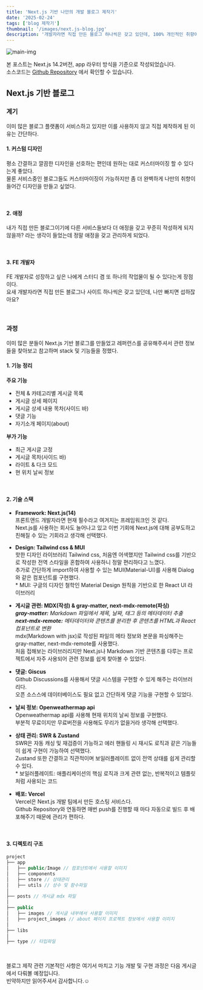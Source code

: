 ```yaml
---
title: 'Next.js 기반 나만의 개발 블로그 제작기'
date: '2025-02-24'
tags: ['blog 제작기']
thumbnail: '/images/next.js-blog.jpg'
description: '개발자라면 직접 만든 블로그 하나씩은 갖고 있던데, 100% 개인적인 취향이 반영된 블로그 만들기'
---
```


<img src="/images/next.js-blog.jpg" alt="main-img" className="rounded-xl" />
<br />

<p className="text-info">본 포스트는 Next.js 14.2버전, app 라우터 방식을 기준으로 작성되었습니다.<br/>소스코드는 <a className="text-info-link" href="https://github.com/100JM/100log" target="_blank">Github Repository</a> 에서 확인할 수 있습니다.</p>

## Next.js 기반 블로그

### 계기

이미 많은 블로그 플랫폼이 서비스하고 있지만 이를 사용하지 않고 직접 제작하게 된 이유는 간단하다.
<br />

#### 1. 커스텀 디자인
<p style={{marginTop: "8px"}}>평소 간결하고 깔끔한 디자인을 선호하는 편인데 원하는 대로 커스터마이징 할 수 있다는게 좋았다.<br /> 물론 서비스중인 블로그들도 커스터마이징이 가능하지만 좀 더 완벽하게 나만의 취향이 들어간 디자인을 만들고 싶었다.</p>
<br />

#### 2. 애정
<p style={{marginTop: "8px"}}>내가 직접 만든 블로그이기에 다른 서비스들보다 더 애정을 갖고 꾸준히 작성하게 되지 않을까? 라는 생각이 들었는데 정말 애정을 갖고 관리하게 되었다.</p>
<br />

#### 3. FE 개발자
<p style={{marginTop: "8px"}}>FE 개발자로 성장하고 싶은 나에게 스터디 겸 또 하나의 작업물이 될 수 있다는게 장점이다.<br /> 요새 개발자라면 직접 만든 블로그나 사이트 하나씩은 갖고 있던데, 나만 빠지면 섭하잖아요?</p>
<br />

### 과정

이미 많은 분들이 Next.js 기반 블로그를 만들었고 레퍼런스를 공유해주셔서 관련 정보들을 찾아보고 참고하며 stack 및 기능들을 정했다.
<br />

#### 1. 기능 정리

**주요 기능**
- 전체 & 카테고리별 게시글 목록
- 게시글 상세 페이지
- 게시글 상세 내용 목차(사이드 바)
- 댓글 기능
- 자기소개 페이지(about)

**부가 기능**
- 최근 게시글 고정
- 게시글 목차(사이드 바)
- 라이트 & 다크 모드
- 현 위치 날씨 정보
<br />

#### 2. 기술 스택

- **Framework: <span className="text-info-color">Next.js(14)</span>**<br />
프론트앤드 개발자라면 현재 필수라고 여겨지는 프레임워크인 것 같다.<br />
Next.js를 사용하는 회사도 늘어나고 있고 이번 기회에 Next.js에 대해 공부도하고 친해질 수 있는 기회라고 생각해 선택했다.

- **Design: <span className="text-info-color">Tailwind css & MUI</span>**<br/>
핫한 디자인 라이브러리 Tailwind css, 처음엔 어색했지만 Tailwind css를 기반으로 작성한 전역 스타일을 혼합하여 사용하니 정말 편리하다고 느꼈다.<br />
추가로 간단하게 import하여 사용할 수 있는 MUI(Material-UI)를 사용해 Dialog와 같은 컴포넌트를 구현했다.<br />
<span className="semi-info">* MUI: 구글의 디자인 철학인 Material Design 원칙을 기반으로 한 React UI 라이브러리</span>

- **게시글 관련: <span className="text-info-color">MDX(작성) & gray-matter, next-mdx-remote(파싱)</span>**<br />
_**gray-matter:** Markdown 파일에서 제목, 날짜, 태그 등의 메타데이터 추출_<br />
_**next-mdx-remote:** 메타데이터와 콘텐츠를 분리한 후 콘텐츠를 HTML과 React 컴포넌트로 변환_<br />
mdx(Markdown with jsx)로 작성된 파일의 메타 정보와 본문을 파싱해주는 gray-matter, next-mdx-remote를 사용했다.<br />
처음 접해보는 라이브러리지만 Next.js나 Markdown 기반 콘텐츠를 다루는 프로젝트에서 자주 사용되어 관련 정보를 쉽게 찾아볼 수 있었다.<br />

- **댓글: <span className="text-info-color">Giscus</span>**<br />
Github Discussions를 사용해서 댓글 시스템을 구현할 수 있게 해주는 라이브러리다.<br />
오픈 소스스에 데이터베이스도 필요 없고 간단하게 댓글 기능을 구현할 수 있었다.  

- **날씨 정보: <span className="text-info-color">Openweathermap api</span>**<br />
Openweathermap api를 사용해 현재 위치의 날씨 정보를 구현했다.<br />
부분적 무료이지만 무료버전을 사용해도 무리가 없을거라 생각해 선택했다.

- **상태 관리: <span className="text-info-color">SWR & Zustand</span>**<br />
SWR은 자동 캐싱 및 재검증이 가능하고 에러 핸들링 시 재시도 로직과 같은 기능들이 쉽게 구현이 가능하여 선택했다.<br />
Zustand 또한 간결하고 직관적이며 보일러플레이트 없이 전역 상태를 쉽게 관리할 수 있다.<br />
<span className="semi-info">* 보일러플레이트: 애플리케이션의 핵심 로직과 크게 관련 없는, 반복적이고 템플릿처럼 사용되는 코드</span>

- **배포: <span className="text-info-color">Vercel</span>**<br />
Vercel은 Next.js 개발 팀에서 만든 호스팅 서비스다.<br />
Github Repository와 연동하면 매번 push를 진행할 때 마다 자동으로 빌드 후 배포해주기 때문에 관리가 편하다.
<br />

#### 3. 디렉토리 구조

```csharp
project
├── app
│   ├── public/Image // 컴포넌트에서 사용할 이미지
│   ├── components
│   ├── store // 상태관리
│   ├── utils // 상수 및 함수파일
│
├── posts // 게시글 mdx 파일
│
├── public
│   ├── images // 게시글 내부에서 사용할 이미지
│   ├── project_images // about 페이지 프로젝트 정보에서 사용할 이미지
│
├── libs
│
├── type // 타입파일
```
<br />

블로그 제작 관련 기본적인 사항은 여기서 마치고 기능 개발 및 구현 과정은 다음 게시글에서 다뤄볼 예정입니다.<br />
빈약하지만 읽어주셔서 감사합니다.☺️